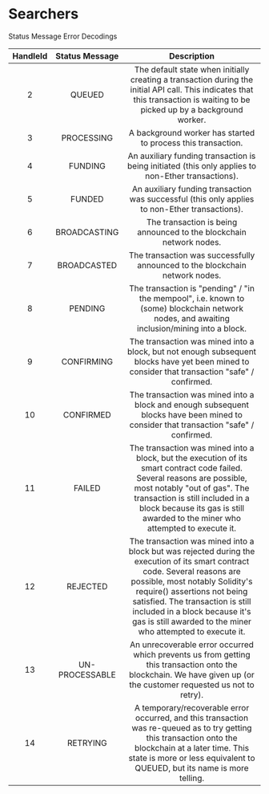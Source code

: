 # Searchers


<Callout type="warning" emoji="⚠️">
  Status Message Error Decodings
</Callout>

| **HandleId** | **Status Message** |                                                                                                                                                            **Description**                                                                                                                                                             |
| :----------: | :----------------: | :------------------------------------------------------------------------------------------------------------------------------------------------------------------------------------------------------------------------------------------------------------------------------------------------------------------------------------: |
|      2       |       QUEUED       |                                                                             The default state when initially creating a transaction during the initial API call\. This indicates that this transaction is waiting to be picked up by a background worker\.                                                                             |
|      3       |     PROCESSING     |                                                                                                                                     A background worker has started to process this transaction\.                                                                                                                                      |
|      4       |      FUNDING       |                                                                                                                 An auxiliary funding transaction is being initiated \(this only applies to non\-Ether transactions\)\.                                                                                                                 |
|      5       |       FUNDED       |                                                                                                                   An auxiliary funding transaction was successful \(this only applies to non\-Ether transactions\)\.                                                                                                                   |
|      6       |    BROADCASTING    |                                                                                                                                  The transaction is being announced to the blockchain network nodes\.                                                                                                                                  |
|      7       |    BROADCASTED     |                                                                                                                              The transaction was successfully announced to the blockchain network nodes\.                                                                                                                              |
|      8       |      PENDING       |                                                                                            The transaction is "pending" / "in the mempool", i\.e\. known to \(some\) blockchain network nodes, and awaiting inclusion/mining into a block\.                                                                                            |
|      9       |     CONFIRMING     |                                                                                             The transaction was mined into a block, but not enough subsequent blocks have yet been mined to consider that transaction "safe" / confirmed\.                                                                                             |
|      10      |     CONFIRMED      |                                                                                                 The transaction was mined into a block and enough subsequent blocks have been mined to consider that transaction "safe" / confirmed\.                                                                                                  |
|      11      |       FAILED       |                            The transaction was mined into a block, but the execution of its smart contract code failed\. Several reasons are possible, most notably "out of gas"\. The transaction is still included in a block because its gas is still awarded to the miner who attempted to execute it\.                            |
|      12      |      REJECTED      | The transaction was mined into a block but was rejected during the execution of its smart contract code\. Several reasons are possible, most notably Solidity's require\(\) assertions not being satisfied\. The transaction is still included in a block because it's gas is still awarded to the miner who attempted to execute it\. |
|      13      |   UN-PROCESSABLE   |                                                                                 An unrecoverable error occurred which prevents us from getting this transaction onto the blockchain\. We have given up \(or the customer requested us not to retry\)\.                                                                                 |
|      14      |      RETRYING      |                                                  A temporary/recoverable error occurred, and this transaction was re\-queued as to try getting this transaction onto the blockchain at a later time\. This state is more or less equivalent to QUEUED, but its name is more telling\.                                                  |
